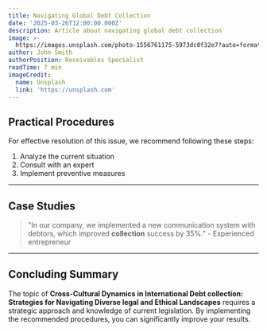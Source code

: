 ```yaml
---
title: Navigating Global Debt Collection
date: '2025-03-26T12:00:00.000Z'
description: Article about navigating global debt collection
image: >-
  https://images.unsplash.com/photo-1556761175-5973dc0f32e7?auto=format&fit=crop&w=1600&h=900&q=80
author: John Smith
authorPosition: Receivables Specialist
readTime: 7 min
imageCredit:
  name: Unsplash
  link: 'https://unsplash.com'
---
```

## Practical Procedures

For effective resolution of this issue, we recommend following these steps:

1. Analyze the current situation
2. Consult with an expert
3. Implement preventive measures



---

## Case Studies

> "In our company, we implemented a new communication system with debtors, which improved **collection** success by 35%." - Experienced entrepreneur



---

## Concluding Summary

The topic of **Cross-Cultural Dynamics in International Debt **collection**: Strategies for Navigating Diverse **legal** and Ethical Landscapes** requires a strategic approach and knowledge of current legislation. By implementing the recommended procedures, you can significantly improve your results.
